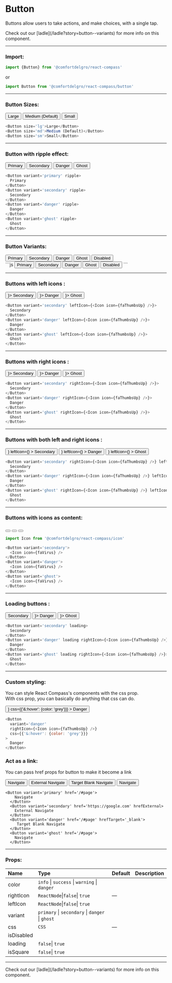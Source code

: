 
# Button

Buttons allow users to take actions, and make choices, with a single tap.

<Callout>
  Check out our [ladle](/ladle?story=button--variants) for more info on this
  component.
</Callout>

---

### Import:

```js
import {Button} from '@comfortdelgro/react-compass'
```

or

```js
import Button from '@comfortdelgro/react-compass/button'
```

---

### Button Sizes:

<section className={styles.avatarShowcaseContainer}>
  <Button className='c-hKssGC-hYGuEl-variant-primary' size='lg'>
    Large
  </Button>
  <Button className='c-hKssGC-hYGuEl-variant-primary' size='md'>
    Medium (Default)
  </Button>
  <Button className='c-hKssGC-hYGuEl-variant-primary' size='sm'>
    Small
  </Button>
</section>

```js
<Button size='lg'>Large</Button>
<Button size='md'>Medium (Default)</Button>
<Button size='sm'>Small</Button>
```

---

### Button with ripple effect:

<section className={styles.avatarShowcaseContainer}>
  <Button className='c-hKssGC-hYGuEl-variant-primary' variant='primary' ripple>
    Primary
  </Button>
  <Button variant='secondary' ripple>
    Secondary
  </Button>
  <Button variant='danger' ripple>
    Danger
  </Button>
  <Button variant='ghost' ripple>
    Ghost
  </Button>
</section>

```js
<Button variant='primary' ripple>
  Primary
</Button>
<Button variant='secondary' ripple>
  Secondary
</Button>
<Button variant='danger' ripple>
  Danger
</Button>
<Button variant='ghost' ripple>
  Ghost
</Button>
```

---

### Button Variants:

<section className={styles.avatarShowcaseContainer}>
  <Button className='c-hKssGC-hYGuEl-variant-primary' variant='primary'>
    Primary
  </Button>
  <Button variant='secondary'>Secondary</Button>
  <Button variant='danger'>Danger</Button>
  <Button variant='ghost'>Ghost</Button>
  <Button isDisabled>Disabled</Button>
</section>
```js
<Button variant='primary'>Primary</Button>
<Button variant='secondary'>Secondary</Button>
<Button variant='danger'>Danger</Button>
<Button variant='ghost'>Ghost</Button>
<Button isDisabled>Disabled</Button>
```

---

### Buttons with left icons :

<section className={styles.avatarShowcaseContainer}>
  <Button variant='secondary' leftIcon={<Icon icon={faThumbsUp} />}>
    Secondary
  </Button>
  <Button variant='danger' leftIcon={<Icon icon={faThumbsUp} />}>
    Danger
  </Button>
  <Button variant='ghost' leftIcon={<Icon icon={faThumbsUp} />}>
    Ghost
  </Button>
</section>

```js
<Button variant='secondary' leftIcon={<Icon icon={faThumbsUp} />}>
  Secondary
</Button>
<Button variant='danger' leftIcon={<Icon icon={faThumbsUp} />}>
  Danger
</Button>
<Button variant='ghost' leftIcon={<Icon icon={faThumbsUp} />}>
  Ghost
</Button>
```

---

### Buttons with right icons :

<section className={styles.avatarShowcaseContainer}>
  <Button variant='secondary' rightIcon={<Icon icon={faThumbsUp} />}>
    Secondary
  </Button>
  <Button variant='danger' rightIcon={<Icon icon={faThumbsUp} />}>
    Danger
  </Button>
  <Button variant='ghost' rightIcon={<Icon icon={faThumbsUp} />}>
    Ghost
  </Button>
</section>

```js
<Button variant='secondary' rightIcon={<Icon icon={faThumbsUp} />}>
  Secondary
</Button>
<Button variant='danger' rightIcon={<Icon icon={faThumbsUp} />}>
  Danger
</Button>
<Button variant='ghost' rightIcon={<Icon icon={faThumbsUp} />}>
  Ghost
</Button>
```

---

### Buttons with both left and right icons :

<section className={styles.avatarShowcaseContainer}>
  <Button
    variant='secondary'
    rightIcon={<Icon icon={faThumbsUp} />}
    leftIcon={<Icon icon={faVirus} />}
  >
    Secondary
  </Button>
  <Button
    variant='danger'
    rightIcon={<Icon icon={faThumbsUp} />}
    leftIcon={<Icon icon={faVirus} />}
  >
    Danger
  </Button>
  <Button
    variant='ghost'
    rightIcon={<Icon icon={faThumbsUp} />}
    leftIcon={<Icon icon={faVirus} />}
  >
    Ghost
  </Button>
</section>

```js
<Button variant='secondary' rightIcon={<Icon icon={faThumbsUp} />} leftIcon={<Icon icon={faVirus} />}>
  Secondary
</Button>
<Button variant='danger' rightIcon={<Icon icon={faThumbsUp} />} leftIcon={<Icon icon={faVirus} />}>
  Danger
</Button>
<Button variant='ghost' rightIcon={<Icon icon={faThumbsUp} />} leftIcon={<Icon icon={faVirus} />}>
  Ghost
</Button>
```

---

### Buttons with icons as content:

<section className={styles.avatarShowcaseContainer}>
  <Button variant='secondary'>
    <Icon icon={faVirus} />
  </Button>
  <Button variant='danger'>
    <Icon icon={faVirus} />
  </Button>
  <Button variant='ghost'>
    <Icon icon={faVirus} />
  </Button>
</section>

```js
import Icon from '@comfortdelgro/react-compass/icon'

<Button variant='secondary'>
  <Icon icon={faVirus} />
</Button>
<Button variant='danger'>
  <Icon icon={faVirus} />
</Button>
<Button variant='ghost'>
  <Icon icon={faVirus} />
</Button>
```

---

### Loading buttons :

<section className={styles.avatarShowcaseContainer}>
  <Button variant='secondary' loading>
    Secondary
  </Button>
  <Button variant='danger' loading rightIcon={<Icon icon={faThumbsUp} />}>
    Danger
  </Button>
  <Button variant='ghost' loading rightIcon={<Icon icon={faThumbsUp} />}>
    Ghost
  </Button>
</section>

```js
<Button variant='secondary' loading>
  Secondary
</Button>
<Button variant='danger' loading rightIcon={<Icon icon={faThumbsUp} />}>
  Danger
</Button>
<Button variant='ghost' loading rightIcon={<Icon icon={faThumbsUp} />}>
  Ghost
</Button>
```

---

### Custom styling:

You can style React Compass's components with the css prop. <br/>
With css prop, you can basically do anything that css can do.

<section className={styles.avatarShowcaseContainer}>
  <Button
    variant='danger'
    rightIcon={<Icon icon={faThumbsUp} />}
    css={{'&:hover': {color: 'grey'}}}
  >
    Danger
  </Button>
</section>

```js
<Button
  variant='danger'
  rightIcon={<Icon icon={faThumbsUp} />}
  css={{'&:hover': {color: 'grey'}}}
>
  Danger
</Button>
```

### Act as a link:

You can pass href props for button to make it become a link <br/>

<section className={styles.avatarShowcaseContainer}>
  <Button variant='primary' href='/#page'>
    Navigate
  </Button>
  <Button variant='secondary' href='https://google.com' hrefExternal>
    External Navigate
  </Button>
  <Button variant='danger' href='/#page' hrefTarget='_blank'>
    Target Blank Navigate
  </Button>
  <Button variant='ghost' href='/#page'>
    Navigate
  </Button>
</section>

```tsx
<Button variant='primary' href='/#page'>
    Navigate
  </Button>
  <Button variant='secondary' href='https://google.com' hrefExternal>
    External Navigate
  </Button>
  <Button variant='danger' href='/#page' hrefTarget='_blank'>
     Target Blank Navigate
  </Button>
  <Button variant='ghost' href='/#page'>
    Navigate
  </Button>
```

---

### Props:

| Name       | Type                                            | Default | Description |
| :--------- | :---------------------------------------------- | :------ | :---------- |
| color      | `info` \| `success` \| `warning` \| `danger`    |         |             |
| rightIcon  | `ReactNode`\|`false`\| `true`                   | —       |             |
| leftIcon   | `ReactNode`\|`false`\| `true`                   |         |             |
| variant    | `primary` \| `secondary` \| `danger` \| `ghost` |         |             |
| css        | `CSS`                                           | —       |             |
| isDisabled |                                                 |         |             |
| loading    | `false`\| `true`                                |         |             |
| isSquare   | `false`\| `true`                                |         |             |

---

<Callout>
  Check out our [ladle](/ladle?story=button--variants) for more info on this
  component.
</Callout>
